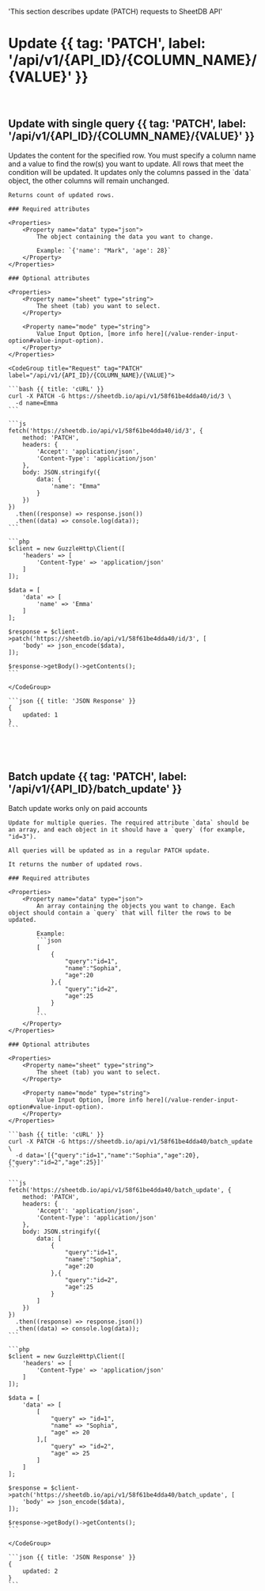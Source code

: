   'This section describes update (PATCH) requests to SheetDB API'

# Update {{ tag: 'PATCH', label: '/api/v1/{API_ID}/{COLUMN_NAME}/{VALUE}' }}

<br />

## Update with single query {{ tag: 'PATCH', label: '/api/v1/{API_ID}/{COLUMN_NAME}/{VALUE}' }}

<Row>
  <Col>
    Updates the content for the specified row. You must specify a column name and a value to find the row(s) you want to update. All rows that meet the condition will be updated. It updates only the columns passed in the `data` object, the other columns will remain unchanged.

    Returns count of updated rows.

    ### Required attributes

    <Properties>
        <Property name="data" type="json">
            The object containing the data you want to change.
            
            Example: `{'name': "Mark", 'age': 28}`
        </Property>
    </Properties>

    ### Optional attributes

    <Properties>
        <Property name="sheet" type="string">
            The sheet (tab) you want to select.
        </Property>

        <Property name="mode" type="string">
            Value Input Option, [more info here](/value-render-input-option#value-input-option).
        </Property>
    </Properties>
  </Col>
  <Col>

    <CodeGroup title="Request" tag="PATCH" label="/api/v1/{API_ID}/{COLUMN_NAME}/{VALUE}">

    ```bash {{ title: 'cURL' }}
    curl -X PATCH -G https://sheetdb.io/api/v1/58f61be4dda40/id/3 \
      -d name=Emma
    ```

    ```js
    fetch('https://sheetdb.io/api/v1/58f61be4dda40/id/3', {
        method: 'PATCH',
        headers: {
            'Accept': 'application/json',
            'Content-Type': 'application/json'
        },
        body: JSON.stringify({
            data: {
                'name': "Emma"
            }
        })
    })
      .then((response) => response.json())
      .then((data) => console.log(data));
    ```

    ```php
    $client = new GuzzleHttp\Client([
        'headers' => [
            'Content-Type' => 'application/json'
        ]
    ]);

    $data = [
        'data' => [
            'name' => 'Emma'
        ]
    ];

    $response = $client->patch('https://sheetdb.io/api/v1/58f61be4dda40/id/3', [
        'body' => json_encode($data),
    ]);

    $response->getBody()->getContents();
    ```

    </CodeGroup>

    ```json {{ title: 'JSON Response' }}
    {
        updated: 1
    }
    ```

  </Col>
</Row>

<br /><br />

## Batch update {{ tag: 'PATCH', label: '/api/v1/{API_ID}/batch_update' }}

<Row>
  <Col>
    <Note>
        Batch update works only on paid accounts
    </Note>

    Update for multiple queries. The required attribute `data` should be an array, and each object in it should have a `query` (for example, "id=3").

    All queries will be updated as in a regular PATCH update.

    It returns the number of updated rows.

    ### Required attributes

    <Properties>
        <Property name="data" type="json">
            An array containing the objects you want to change. Each object should contain a `query` that will filter the rows to be updated.

            Example:
            ```json
            [
                {
                    "query":"id=1",
                    "name":"Sophia",
                    "age":20
                },{
                    "query":"id=2",
                    "age":25
                }
            ]
            ```
        </Property>
    </Properties>

    ### Optional attributes

    <Properties>
        <Property name="sheet" type="string">
            The sheet (tab) you want to select.
        </Property>

        <Property name="mode" type="string">
            Value Input Option, [more info here](/value-render-input-option#value-input-option).
        </Property>
    </Properties>
  </Col>
  <Col>
    <CodeGroup title="Request" tag="PATCH" label="/api/v1/{API_ID}/batch_update">

    ```bash {{ title: 'cURL' }}
    curl -X PATCH -G https://sheetdb.io/api/v1/58f61be4dda40/batch_update \
      -d data='[{"query":"id=1","name":"Sophia","age":20},{"query":"id=2","age":25}]'
    ```

    ```js
    fetch('https://sheetdb.io/api/v1/58f61be4dda40/batch_update', {
        method: 'PATCH',
        headers: {
            'Accept': 'application/json',
            'Content-Type': 'application/json'
        },
        body: JSON.stringify({
            data: [
                {
                    "query":"id=1",
                    "name":"Sophia",
                    "age":20
                },{
                    "query":"id=2",
                    "age":25
                }
            ]
        })
    })
      .then((response) => response.json())
      .then((data) => console.log(data));
    ```

    ```php
    $client = new GuzzleHttp\Client([
        'headers' => [
            'Content-Type' => 'application/json'
        ]
    ]);

    $data = [
        'data' => [
            [
                "query" => "id=1",
                "name" => "Sophia",
                "age" => 20
            ],[
                "query" => "id=2",
                "age" => 25
            ]
        ]
    ];

    $response = $client->patch('https://sheetdb.io/api/v1/58f61be4dda40/batch_update', [
        'body' => json_encode($data),
    ]);

    $response->getBody()->getContents();
    ```

    </CodeGroup>

    ```json {{ title: 'JSON Response' }}
    {
        updated: 2
    }
    ```
  </Col>
</Row>
